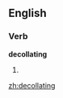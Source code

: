 ==English==

===Verb===
'''decollating'''

# {{present participle of|[[decollate]]}}

[[zh:decollating]]